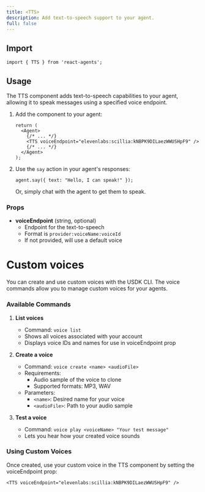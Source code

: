 ```yaml
---
title: <TTS>
description: Add text-to-speech support to your agent.
full: false
---
```


## Import

```tsx
import { TTS } from 'react-agents';
```

## Usage

The TTS component adds text-to-speech capabilities to your agent, allowing it to speak messages using a specified voice endpoint.

1. Add the component to your agent:
   ```tsx
   return (
     <Agent>
       {/* ... */}
       <TTS voiceEndpoint="elevenlabs:scillia:kNBPK9DILaezWWUSHpF9" />
       {/* ... */}
     </Agent>
   );
   ```

2. Use the `say` action in your agent's responses:
   ```tsx
   agent.say({ text: "Hello, I can speak!" });
   ```
   Or, simply chat with the agent to get them to speak.

### Props

- **voiceEndpoint** (string, optional)
  - Endpoint for the text-to-speech
  - Format is `provider:voiceName:voiceId`
  - If not provided, will use a default voice

# Custom voices

You can create and use custom voices with the USDK CLI. The voice commands allow you to manage custom voices for your agents.

### Available Commands

1. **List voices**
   - Command: `voice list`
   - Shows all voices associated with your account
   - Displays voice IDs and names for use in voiceEndpoint prop

2. **Create a voice**
   - Command: `voice create <name> <audioFile>`
   - Requirements:
     - Audio sample of the voice to clone
     - Supported formats: MP3, WAV
   - Parameters:
     - `<name>`: Desired name for your voice
     - `<audioFile>`: Path to your audio sample

3. **Test a voice**
   - Command: `voice play <voiceName> "Your test message"`
   - Lets you hear how your created voice sounds

### Using Custom Voices

Once created, use your custom voice in the TTS component by setting the voiceEndpoint prop:

```tsx
<TTS voiceEndpoint="elevenlabs:scillia:kNBPK9DILaezWWUSHpF9" />
```
